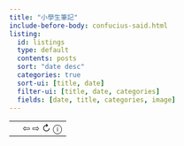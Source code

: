 ```yaml
---
title: "小學生筆記"
include-before-body: confucius-said.html
listing:
  id: listings
  type: default
  contents: posts
  sort: "date desc"
  categories: true
  sort-ui: [title, date]
  filter-ui: [title, date, categories]
  fields: [date, title, categories, image]
---
```


:::{.comment}
<table style="width: 100%; margin-bottom: 4px;">
  <tr>
    <td><div id="analects-chapter" style="font-weight: bold;"></div></td>
    <td style="text-align: right;"><btn onclick="previous_verse()" title="Previous verse">⇦</btn> <btn onclick="next_verse()" title="Next verse">⇨</btn> <btn onclick="confucius_said()" title="Random verse">↻</btn> <btn title="Jesse C. Chen is credited with creating this widget.">ⓘ</btn></td>
  </tr>
</table>
<p id="analects-verse"></p>
:::


<div style="height: 30px;"></div>